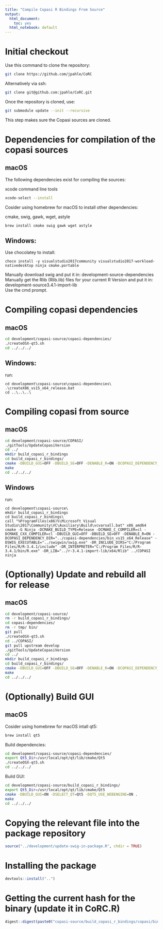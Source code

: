 ```yaml
---
title: "Compile Copasi R Bindings From Source"
output:
  html_document:
    toc: yes
  html_notebook: default
---
```


# Initial checkout

Use this command to clone the repository:

```bash
git clone https://github.com/jpahle/CoRC
```

Alternatively via ssh:
```bash
git clone git@github.com:jpahle/CoRC.git
```

Once the repository is cloned, use:

```bash
git submodule update --init --recursive
```

This step makes sure the Copasi sources are cloned.

# Dependencies for compilation of the copasi sources

## macOS

The following dependencies exist for compiling the sources:

xcode command line tools

```bash
xcode-select --install
```

Cosider using homebrew for macOS to install other dependencies:

cmake, swig, gawk, wget, astyle

```bash
brew install cmake swig gawk wget astyle
```

## Windows:

Use chocolatey to install:
```
choco install -y visualstudio2017community visualstudio2017-workload-nativedesktop ninja cmake.portable
```

Manually download swig and put it in: development\copasi-source\copasi-dependencies\swigwin\
Manually get the Rlib (Rlib.lib) files for your current R Version and put it in: development\copasi-source\r-3.4.1-import-lib\x64\
Use the cmd prompt.

# Compiling copasi dependencies

## macOS

```bash
cd development/copasi-source/copasi-dependencies/
./createOSX-qt5.sh
cd ../../../
```

## Windows:

run:
```
cd development\copasi-source\copasi-dependencies\
.\createX86_vs15_x64_release.bat
cd ..\..\..\
```

# Compiling copasi from source

## macOS

```bash
cd development/copasi-source/COPASI/
./gitTools/UpdateCopasiVersion
cd ../
mkdir build_copasi_r_bindings
cd build_copasi_r_bindings/
cmake -DBUILD_GUI=OFF -DBUILD_SE=OFF -DENABLE_R=ON -DCOPASI_DEPENDENCY_DIR=../copasi-dependencies/bin ../COPASI
make
cd ../../../
```

## Windows

run:
```
cd development\copasi-source\
mkdir build_copasi_r_bindings
cd build_copasi_r_bindings\
call "%ProgramFiles(x86)%\Microsoft Visual Studio\2017\Community\VC\Auxiliary\Build\vcvarsall.bat" x86_amd64
cmake -G Ninja -DCMAKE_BUILD_TYPE=Release -DCMAKE_C_COMPILER=cl -DCMAKE_CXX_COMPILER=cl -DBUILD_GUI=OFF -DBUILD_SE=OFF -DENABLE_R=ON -DCOPASI_DEPENDENCY_DIR="../copasi-dependencies/bin_vs15_x64_Release" -DSWIG_EXECUTABLE="../swigwin/swig.exe" -DR_INCLUDE_DIRS="C:/Program Files/R/R-3.4.1/include" -DR_INTERPRETER="C:/Program Files/R/R-3.4.1/bin/R.exe" -DR_LIB="../r-3.4.1-import-lib/x64/Rlib" ../COPASI
ninja
```

# (Optionally) Update and rebuild all for release

## macOS

```bash
cd development/copasi-source/
rm -r build_copasi_r_bindings/
cd copasi-dependencies/
rm -r tmp/ bin/
git pull
./createOSX-qt5.sh
cd ../COPASI/
git pull upstream develop
./gitTools/UpdateCopasiVersion
cd ../
mkdir build_copasi_r_bindings
cd build_copasi_r_bindings/
cmake -DBUILD_GUI=OFF -DBUILD_SE=OFF -DENABLE_R=ON -DCOPASI_DEPENDENCY_DIR=../copasi-dependencies/bin ../COPASI
make
cd ../../../
```

# (Optionally) Build GUI

## macOS

Cosider using homebrew for macOS intall qt5:

```bash
brew install qt5
```

Build dependencies:

```bash
cd development/copasi-source/copasi-dependencies/
export Qt5_Dir=/usr/local/opt/qt/lib/cmake/Qt5
./createOSX-qt5.sh
cd ../../../
```

Build GUI:

```bash
cd development/copasi-source/build_copasi_r_bindings/
export Qt5_Dir=/usr/local/opt/qt/lib/cmake/Qt5
cmake -DBUILD_GUI=ON -DSELECT_QT=Qt5 -DQT5_USE_WEBENGINE=ON .
make
cd ../../../
```

# Copying the relevant file into the package repository

```r
source("../development/update-swig-in-package.R", chdir = TRUE)
```

# Installing the package

```r
devtools::install("..")
```

# Getting the current hash for the binary (update it in CoRC.R)

```r
digest::digest(paste0("copasi-source/build_copasi_r_bindings/copasi/bindings/R/COPASI", .Platform$dynlib.ext), algo = "sha256", file = TRUE)
```

